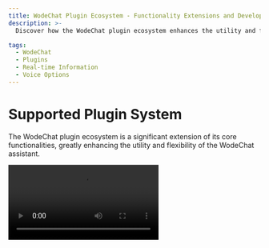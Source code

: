 ```yaml
---
title: WodeChat Plugin Ecosystem - Functionality Extensions and Development Resources
description: >-
  Discover how the WodeChat plugin ecosystem enhances the utility and flexibility of the WodeChat assistant, along with the development resources and plugin development guidelines provided.

tags:
  - WodeChat
  - Plugins
  - Real-time Information
  - Voice Options
---
```


# Supported Plugin System

The WodeChat plugin ecosystem is a significant extension of its core functionalities, greatly enhancing the utility and flexibility of the WodeChat assistant.

<Video src="https://github.com/lobehub/lobe-chat/assets/28616219/f29475a3-f346-4196-a435-41a6373ab9e2" />

By leveraging plugins, the WodeChat assistants are capable of accessing and processing real-time information, such as searching online for data and providing users with timely and relevant insights.

Moreover, these plugins are not solely limited to news aggregation; they can also extend to other practical functionalities, such as quickly retrieving documents, generating images, obtaining data from various platforms such as Bilibili and Steam, and interacting with an array of third-party services.

To learn more, please refer to the [Plugin Usage](/en/docs/usage/plugins/basic). Additionally, quality voice options (OpenAI Audio, Microsoft Edge Speech) are available to cater to users from different regions and cultural backgrounds. Users can select suitable voices based on personal preferences or specific situations, providing a personalized communication experience.
